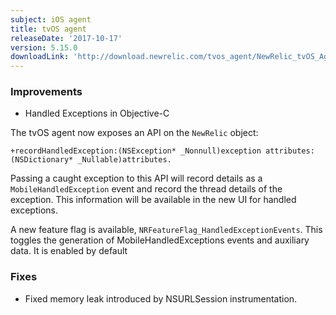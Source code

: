 ```yaml
---
subject: iOS agent
title: tvOS agent
releaseDate: '2017-10-17'
version: 5.15.0
downloadLink: 'http://download.newrelic.com/tvos_agent/NewRelic_tvOS_Agent_5.15.0.zip'
---
```


### Improvements

* Handled Exceptions in Objective-C

The tvOS agent now exposes an API on the `NewRelic` object:

```
+recordHandledException:(NSException* _Nonnull)exception attributes:(NSDictionary* _Nullable)attributes.
```

Passing a caught exception to this API will record details as a `MobileHandledException` event and record the thread details of the exception. This information will be available in the new UI for handled exceptions.

A new feature flag is available, `NRFeatureFlag_HandledExceptionEvents`. This toggles the generation of MobileHandledExceptions events and auxiliary data. It is enabled by default

### Fixes

* Fixed memory leak introduced by NSURLSession instrumentation.
